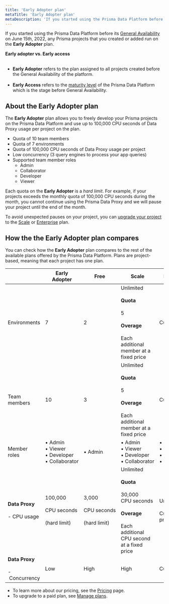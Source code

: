 ```yaml
---
title: 'Early Adopter plan'
metaTitle: 'Early Adopter plan'
metaDescription: 'If you started using the Prisma Data Platform before the announcement of its General Availability on Jun 15, 2022, any Prisma projects that you created or added run on the Early Adopter plan.'
---
```


<TopBlock>

If you started using the Prisma Data Platform before its [General Availability](/about/prisma/platform-releases#maturity-levels) on June&nbsp;15th,&nbsp;2022, any Prisma projects that you created or added run on the **Early Adopter** plan.

<Admonition type="warning">

**Early adopter vs. Early access**<br /><br />

- **Early Adopter** refers to the plan assigned to all projects created before the General Availability of the platform.<br /><br />
- **Early Access** refers to the [maturity level](/about/prisma/platform-releases) of the Prisma Data Platform which is the stage before General Availability.

</Admonition>

</TopBlock>

## About the <strong>Early Adopter</strong> plan

The **Early Adopter** plan allows you to freely develop your Prisma projects on the Prisma Data Platform and use up to 100,000 CPU seconds of Data Proxy usage per project on the plan.

- Quota of 10 team members
- Quota of 7 environments
- Quota of 100,000 CPU seconds of Data Proxy usage per project
- Low concurrency (3 query engines to process your app queries)
- Supported team member roles
  - Admin
  - Collaborator
  - Developer
  - Viewer

Each quota on the **Early Adopter** is a _hard limit_. For example, if your projects exceeds the monthly quota of 100,000 CPU seconds during the month, you cannot continue using the Prisma Data Proxy and we will pause your project until the end of the month.

To avoid unexpected pauses on your project, you can [upgrade your project](/concepts/data-platform/billing/manage-plans) to the [Scale](/concepts/data-platform/billing/plans-and-quotas#strongscalestrong-plan) or [Enterprise](/concepts/data-platform/billing/plans-and-quotas#strongenterprisestrong-plan) plan.

## How the the **Early Adopter** plan compares

You can check how the **Early Adopter** plan compares to the rest of the available plans offered by the Prisma Data Platform. Plans are project-based, meaning that each project has one plan.

|                                               | **Early Adopter**                                                              | **Free**                                                       | **Scale**                                                                                                                                                                      | **Enterprise**                                                                 |
| --------------------------------------------- | ------------------------------------------------------------------------------ | -------------------------------------------------------------- | ------------------------------------------------------------------------------------------------------------------------------------------------------------------------------ | ------------------------------------------------------------------------------ |
| Environments                                  | 7                                                                              | 2                                                              | Unlimited<br /><br /> <strong>Quota</strong><br /><br />5 <br /><br /><strong>Overage</strong><br /><br />Each additional member at a fixed price                              | Custom                                                                         |
| Team members                                  | 10                                                                             | 3                                                              | Unlimited<br /><br /> <strong>Quota</strong><br /><br />5 <br /><br /><strong>Overage</strong><br /><br />Each additional member at a fixed price                              | Custom                                                                         |
| Member roles                                  | •&nbsp;Admin<br />•&nbsp;Viewer<br />•&nbsp;Developer<br />•&nbsp;Collaborator | •&nbsp;Admin                                                   | •&nbsp;Admin<br />•&nbsp;Viewer<br />•&nbsp;Developer<br />•&nbsp;Collaborator                                                                                                 | •&nbsp;Admin<br />•&nbsp;Viewer<br />•&nbsp;Developer<br />•&nbsp;Collaborator |
| **Data Proxy**<br /><br /> - CPU usage        | 100,000<br /><br />CPU&nbsp;seconds<br /><br />(hard&nbsp;limit)               | 3,000<br /><br />CPU&nbsp;seconds<br /><br />(hard&nbsp;limit) | Unlimited<br /><br /><strong>Quota</strong><br /><br />30,000 CPU&nbsp;seconds<br /><br /><strong>Overage</strong><br /><br />Each additional CPU&nbsp;second at a fixed price | Unlimited<br /><br />Custom pricing                                            |
| **Data Proxy**<br /><br /> -&nbsp;Concurrency | Low                                                                            | High                                                           | High                                                                                                                                                                           | Custom                                                                         |

- To learn more about our pricing, see the [Pricing](https://prisma.io/pricing) page.
- To upgrade to a paid plan, see [Manage plans](/concepts/data-platform/billing/manage-plans).
